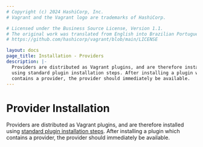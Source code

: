 ```yaml
---
# Copyright (c) 2024 HashiCorp, Inc.
# Vagrant and the Vagrant logo are trademarks of HashiCorp.

# Licensed under the Business Source License, Version 1.1.
# The original work was translated from English into Brazilian Portuguese.
# https://github.com/hashicorp/vagrant/blob/main/LICENSE

layout: docs
page_title: Installation - Providers
description: |-
  Providers are distributed as Vagrant plugins, and are therefore installed
  using standard plugin installation steps. After installing a plugin which
  contains a provider, the provider should immediately be available.
---
```


# Provider Installation

Providers are distributed as Vagrant plugins, and are therefore installed
using [standard plugin installation steps](/vagrant/docs/plugins/usage). After
installing a plugin which contains a provider, the provider should
immediately be available.
